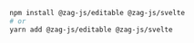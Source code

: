 ```bash
npm install @zag-js/editable @zag-js/svelte
# or
yarn add @zag-js/editable @zag-js/svelte
```
